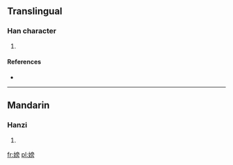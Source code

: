 ==Translingual==

===Han character===
{{Han char|rn=38|rad=女|as=10|sn=13|four=|canj=女卜月尸 (VYBS)}}

# {{defn|Han|sort=女10}}

====References====
* {{Han ref|kx=0269.150|dkj=06624|dj=0536.240|hdz=21073.030|uh=5ACE|ud=23246}}

----

==Mandarin==

===Hanzi===
{{cmn-hanzi|pin=[[páng]] ([[pang2]])|wg=p'ang<sup>2</sup>}}

# {{defn|lang=cmn|sort=女10}}

[[fr:嫎]]
[[pl:嫎]]
